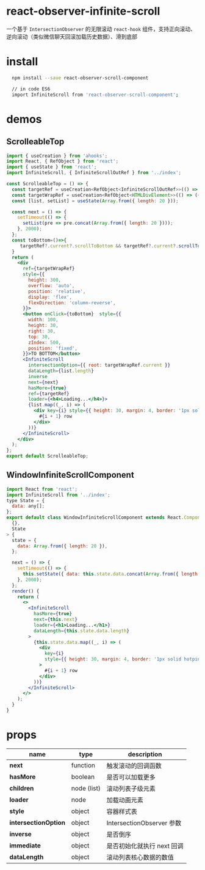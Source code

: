 
<Meta title="Doc/react-infinite-scroll-component" />

# react-observer-infinite-scroll

一个基于 `IntersectionObserver` 的无限滚动 `react-hook` 组件，支持正向滚动、逆向滚动（类似微信聊天回滚加载历史数据）、滑到底部

# install

```bash
  npm install --save react-observer-scroll-component

  // in code ES6
  import InfiniteScroll from 'react-observer-scroll-component';
```

# demos

## ScrolleableTop

```jsx
import { useCreation } from 'ahooks';
import React, { RefObject } from 'react';
import { useState } from 'react';
import InfiniteScroll, { InfiniteScrollOutRef } from '../index';

const ScrolleableTop = () => {
  const targetRef = useCreation<RefObject<InfiniteScrollOutRef>>(() => ({ current: null }), []);
  const targetWrapRef = useCreation<RefObject<HTMLDivElement>>(() => ({ current: null }), []);
  const [list, setList] = useState(Array.from({ length: 20 }));

  const next = () => {
    setTimeout(() => {
      setList(pre => pre.concat(Array.from({ length: 20 })));
    }, 2000);
  };
  const toBottom=()=>{
     targetRef?.current?.scrollToBottom && targetRef?.current?.scrollToBottom()
  }
  return (
    <div
      ref={targetWrapRef}
      style={{
        height: 300,
        overflow: 'auto',
        position: 'relative',
        display: 'flex',
        flexDirection: 'column-reverse',
      }}>
      <button onClick={toBottom}  style={{
        width: 100,
        height: 30,
        right: 30,
        top: 30,
        zIndex: 500,
        position: 'fixed',
      }}>TO BOTTOM</button>
      <InfiniteScroll
        intersectionOption={{ root: targetWrapRef.current }}
        dataLength={list.length}
        inverse
        next={next}
        hasMore={true}
        ref={targetRef}
        loader={<h4>Loading...</h4>}>
        {list.map((_, i) => (
          <div key={i} style={{ height: 30, margin: 4, border: '1px solid hotpink' }}>
            #{i + 1} row
          </div>
        ))}
      </InfiniteScroll>
    </div>
  );
};
export default ScrolleableTop;

```

## WindowInfiniteScrollComponent

``` jsx
import React from 'react';
import InfiniteScroll from '../index';
type State = {
  data: any[];
};
export default class WindowInfiniteScrollComponent extends React.Component<
  {},
  State
> {
  state = {
    data: Array.from({ length: 20 }),
  };

  next = () => {
    setTimeout(() => {
      this.setState({ data: this.state.data.concat(Array.from({ length: 20 })) });
    }, 2000);
  };
  render() {
    return (
      <>
        <InfiniteScroll
          hasMore={true}
          next={this.next}
          loader={<h1>Loading...</h1>}
          dataLength={this.state.data.length}
        >
          {this.state.data.map((_, i) => (
            <div
              key={i}
              style={{ height: 30, margin: 4, border: '1px solid hotpink' }}
            >
              #{i + 1} row
            </div>
          ))}
        </InfiniteScroll>
      </>
    );
  }
}

```

# props

name | type | description
-----|------|------------
**next** | function | 触发滚动的回调函数
**hasMore** | boolean | 是否可以加载更多
**children** | node (list) | 滚动列表子级元素
**loader** | node | 加载动画元素
**style** | object | 容器样式表
**intersectionOption** | object | IntersectionObserver 参数
**inverse** | object | 是否倒序
**immediate** | object | 是否初始化就执行 next 回调
**dataLength** | object | 滚动列表核心数据的数值
